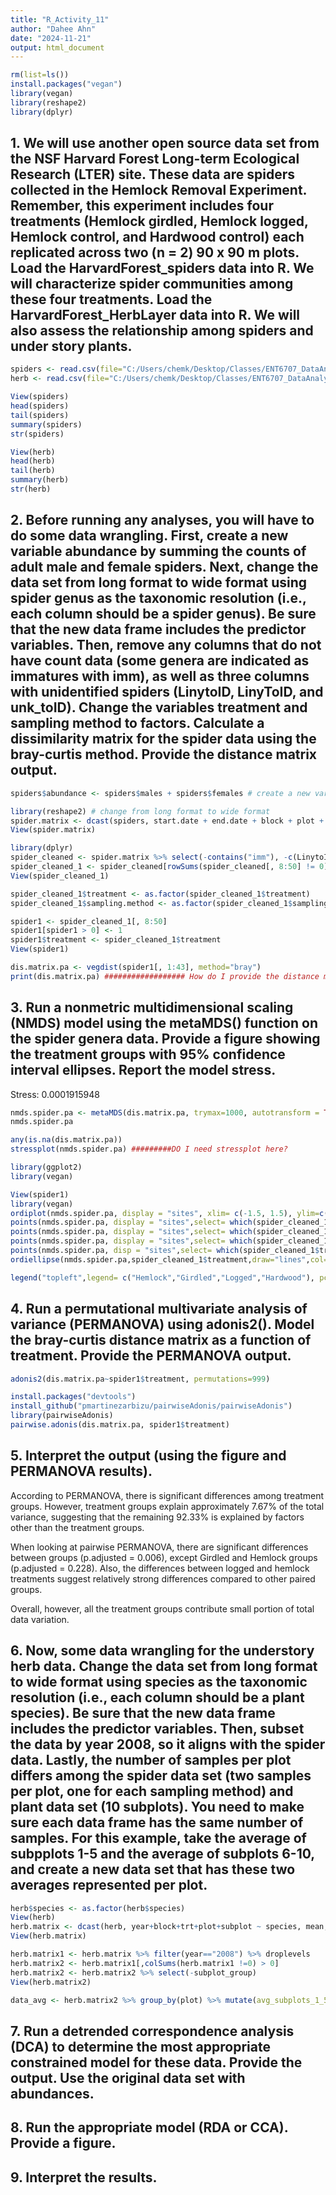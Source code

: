 ```yaml
---
title: "R_Activity_11"
author: "Dahee Ahn"
date: "2024-11-21"
output: html_document
---
```

```r
rm(list=ls())
install.packages("vegan")
library(vegan)
library(reshape2)
library(dplyr)
```

## 1. We will use another open source data set from the NSF Harvard Forest Long-term Ecological Research (LTER) site. These data are spiders collected in the Hemlock Removal Experiment. Remember, this experiment includes four treatments (Hemlock girdled, Hemlock logged, Hemlock control, and Hardwood control) each replicated across two (n = 2) 90 x 90 m plots. Load the HarvardForest_spiders data into R. We will characterize spider communities among these four treatments. Load the HarvardForest_HerbLayer data into R. We will also assess the relationship among spiders and under story plants.
```r
spiders <- read.csv(file="C:/Users/chemk/Desktop/Classes/ENT6707_DataAnalysis/week14/Data/HarvardForest_spiders.csv", header=T, na.strings=c("", ".", "NA"))
herb <- read.csv(file="C:/Users/chemk/Desktop/Classes/ENT6707_DataAnalysis/week14/Data/HarvardForest_HerbLayer.csv", header=T, na.strings=c("", ".", "NA"))
```

```r
View(spiders)
head(spiders)
tail(spiders)
summary(spiders)
str(spiders)
```

```r
View(herb)
head(herb)
tail(herb)
summary(herb)
str(herb)
```

## 2. Before running any analyses, you will have to do some data wrangling. First, create a new variable abundance by summing the counts of adult male and female spiders. Next, change the data set from long format to wide format using spider genus as the taxonomic resolution (i.e., each column should be a spider genus). Be sure that the new data frame includes the predictor variables. Then, remove any columns that do not have count data (some genera are indicated as immatures with imm), as well as three columns with unidentified spiders (LinytoID, LinyToID, and unk_toID). Change the variables treatment and sampling method to factors. Calculate a dissimilarity matrix for the spider data using the bray-curtis method. Provide the distance matrix output.

```r
spiders$abundance <- spiders$males + spiders$females # create a new variable
```

```r
library(reshape2) # change from long format to wide format
spider.matrix <- dcast(spiders, start.date + end.date + block + plot + treatment + replicate + sampling.method ~ genus, sum, value.var = "abundance", na.rm =TRUE)
View(spider.matrix)
```

```r
library(dplyr)
spider_cleaned <- spider.matrix %>% select(-contains("imm"), -c(LinytoID, LinyToID, unk_toID))
spider_cleaned_1 <- spider_cleaned[rowSums(spider_cleaned[, 8:50] != 0) > 0, ]
View(spider_cleaned_1)
```

```r
spider_cleaned_1$treatment <- as.factor(spider_cleaned_1$treatment)
spider_cleaned_1$sampling.method <- as.factor(spider_cleaned_1$sampling.method)
```

```r
spider1 <- spider_cleaned_1[, 8:50]
spider1[spider1 > 0] <- 1
spider1$treatment <- spider_cleaned_1$treatment
View(spider1)
```

```r
dis.matrix.pa <- vegdist(spider1[, 1:43], method="bray")
print(dis.matrix.pa) ################## How do I provide the distance matrix output????????????
```





## 3. Run a nonmetric multidimensional scaling (NMDS) model using the metaMDS() function on the spider genera data. Provide a figure showing the treatment groups with 95% confidence interval ellipses. Report the model stress.

Stress: 0.0001915948
```r
nmds.spider.pa <- metaMDS(dis.matrix.pa, trymax=1000, autotransform = TRUE, k=2)
nmds.spider.pa
```
```r
any(is.na(dis.matrix.pa))
stressplot(nmds.spider.pa) #########DO I need stressplot here?
```


```r
library(ggplot2)
library(vegan)
```

```r
View(spider1)
library(vegan)
ordiplot(nmds.spider.pa, display = "sites", xlim= c(-1.5, 1.5), ylim=c(-1.5, 1.5))
points(nmds.spider.pa, display = "sites",select= which(spider_cleaned_1$treatment=="HemlockControl"),pch=17,cex=1, col="#73D055FF")
points(nmds.spider.pa, display = "sites",select= which(spider_cleaned_1$treatment=="Girdled"),pch = 18,cex=1,col="#481567FF")
points(nmds.spider.pa, display = "sites",select= which(spider_cleaned_1$treatment=="Logged"),pch=15,cex=1,col="#2D708EFF")
points(nmds.spider.pa, disp = "sites",select= which(spider_cleaned_1$treatment=="HardwoodControl"),pch=16,cex=1, col="#FDE725FF")
ordiellipse(nmds.spider.pa,spider_cleaned_1$treatment,draw="lines",col=c("#73D055FF","#481567FF","#2D708EFF","#FDE725FF"), lwd=3,kind="sd",conf=0.90,label=FALSE)

legend("topleft",legend= c("Hemlock","Girdled","Logged","Hardwood"), pch=c(17,18,15,16),cex=1,bty="n",col=c("#73D055FF","#481567FF","#2D708EFF","#FDE725FF")
```



## 4. Run a permutational multivariate analysis of variance (PERMANOVA) using adonis2(). Model the bray-curtis distance matrix as a function of treatment. Provide the PERMANOVA output.
```r
adonis2(dis.matrix.pa~spider1$treatment, permutations=999)
```
```r
install.packages("devtools")
install_github("pmartinezarbizu/pairwiseAdonis/pairwiseAdonis")
library(pairwiseAdonis)
pairwise.adonis(dis.matrix.pa, spider1$treatment)
```


## 5. Interpret the output (using the figure and PERMANOVA results).

According to PERMANOVA, there is significant differences among treatment groups. However, treatment groups explain approximately 7.67% of  the total variance, suggesting that the remaining 92.33% is explained by factors other than the treatment groups. 

When looking at pairwise PERMANOVA, there are significant differences between groups (p.adjusted = 0.006), except Girdled and Hemlock groups (p.adjusted = 0.228). Also, the differences between logged and hemlock treatments suggest relatively strong differences compared to other paired groups.

Overall, however, all the treatment groups contribute small portion of total data variation.




## 6. Now, some data wrangling for the understory herb data. Change the data set from long format to wide format using species as the taxonomic resolution (i.e., each column should be a plant species). Be sure that the new data frame includes the predictor variables. Then, subset the data by year 2008, so it aligns with the spider data. Lastly, the number of samples per plot differs among the spider data set (two samples per plot, one for each sampling method) and plant data set (10 subplots). You need to make sure each data frame has the same number of samples. For this example, take the average of subpplots 1-5 and the average of subplots 6-10, and create a new data set that has these two averages represented per plot.

```r
herb$species <- as.factor(herb$species)
View(herb)
herb.matrix <- dcast(herb, year+block+trt+plot+subplot ~ species, mean, value.var="cover", fill=0)
View(herb.matrix)
```

```r
herb.matrix1 <- herb.matrix %>% filter(year=="2008") %>% droplevels
herb.matrix2 <- herb.matrix1[,colSums(herb.matrix1 !=0) > 0]
herb.matrix2 <- herb.matrix2 %>% select(-subplot_group)
View(herb.matrix2)

data_avg <- herb.matrix2 %>% group_by(plot) %>% mutate(avg_subplots_1_5 = mean(value[subplot %in% 1:5], na.rm = TRUE), avg_subplots_6_10 = mean(value[subplot %in% 6:10], na.rm = TRUE)) %>% select(-subplot)
```


## 7. Run a detrended correspondence analysis (DCA) to determine the most appropriate constrained model for these data. Provide the output. Use the original data set with abundances.

## 8. Run the appropriate model (RDA or CCA). Provide a figure.

## 9. Interpret the results.